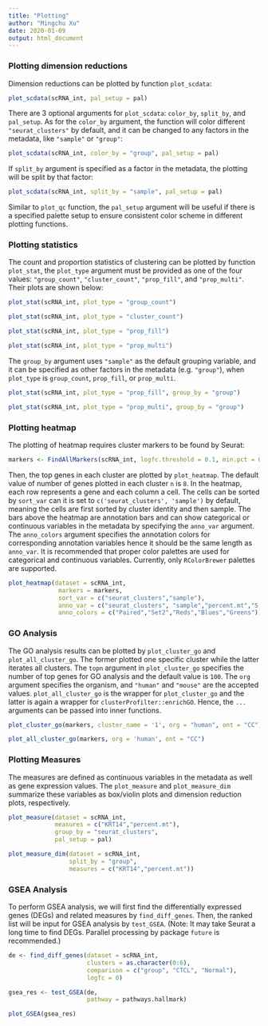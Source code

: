 ```yaml
---
title: "Plotting"
author: "Mingchu Xu"
date: 2020-01-09
output: html_document
---
```


### Plotting dimension reductions

Dimension reductions can be plotted by function `plot_scdata`:

```r
plot_scdata(scRNA_int, pal_setup = pal)
```

There are 3 optional arguments for `plot_scdata`: `color_by`, `split_by`, and `pal_setup`. As for the `color_by` argument, the function will color different `"seurat_clusters"` by default, and it can be changed to any factors in the metadata, like `"sample"` or `"group"`:

```r
plot_scdata(scRNA_int, color_by = "group", pal_setup = pal)
```

If `split_by` argument is specified as a factor in the metadata, the plotting will be split by that factor:

```r
plot_scdata(scRNA_int, split_by = "sample", pal_setup = pal)
```

Similar to `plot_qc` function, the `pal_setup` argument will be useful if there is a specified palette setup to ensure consistent color scheme in different plotting functions.

### Plotting statistics

The count and proportion statistics of clustering can be plotted by function `plot_stat`, the `plot_type` argument must be provided as one of the four values: `"group_count"`, `"cluster_count"`, `"prop_fill"`, and `"prop_multi"`. Their plots are shown below:

```r
plot_stat(scRNA_int, plot_type = "group_count")
```

```r
plot_stat(scRNA_int, plot_type = "cluster_count")
```

```r
plot_stat(scRNA_int, plot_type = "prop_fill")
```

```r
plot_stat(scRNA_int, plot_type = "prop_multi")
```

The `group_by` argument uses `"sample"` as the default grouping variable, and it can be specified as other factors in the metadata (e.g. `"group"`), when `plot_type` is `group_count`, `prop_fill`, or `prop_multi`.

```r
plot_stat(scRNA_int, plot_type = "prop_fill", group_by = "group")
```

```r
plot_stat(scRNA_int, plot_type = "prop_multi", group_by = "group")
```

### Plotting heatmap

The plotting of heatmap requires cluster markers to be found by Seurat:

```r
markers <- FindAllMarkers(scRNA_int, logfc.threshold = 0.1, min.pct = 0, only.pos = T)
```

Then, the top genes in each cluster are plotted by `plot_heatmap`. The default value of number of genes plotted in each cluster `n` is `8`. In the heatmap, each row represents a gene and each column a cell. The cells can be sorted by `sort_var` can it is set to `c('seurat_clusters', 'sample')` by default, meaning the cells are first sorted by cluster identity and then sample. The bars above the heatmap are annotation bars and can show categorical or continuous variables in the metadata by specifying the `anno_var` argument. The `anno_colors` argument specifies the annotation colors for corresponding annotation variables hence it should be the same length as `anno_var`. It is recommended that proper color palettes are used for categorical and continuous variables. Currently, only `RColorBrewer` palettes are supported.

```r
plot_heatmap(dataset = scRNA_int, 
              markers = markers,
              sort_var = c("seurat_clusters","sample"),
              anno_var = c("seurat_clusters", "sample","percent.mt","S.Score","G2M.Score"),
              anno_colors = c("Paired","Set2","Reds","Blues","Greens"))
```

### GO Analysis

The GO analysis results can be plotted by `plot_cluster_go` and `plot_all_cluster_go`. The former plotted one specific cluster while the latter iterates all clusters. The `topn` argument in `plot_cluster_go` specifies the number of top genes for GO analysis and the default value is `100`. The `org` argument specifies the organism, and `"human"` and `"mouse"` are the accepted values. `plot_all_cluster_go` is the wrapper for `plot_cluster_go` and the latter is again a wrapper for `clusterProfilter::enrichGO`. Hence, the `...` arguments can be passed into inner functions.

```r
plot_cluster_go(markers, cluster_name = '1', org = "human", ont = "CC")
```

```r
plot_all_cluster_go(markers, org = 'human', ont = "CC")
```

### Plotting Measures

The measures are defined as continuous variables in the metadata as well as gene expression values. The `plot_measure` and `plot_measure_dim` summarize these variables as box/violin plots and dimension reduction plots, respectively.

```r
plot_measure(dataset = scRNA_int, 
             measures = c("KRT14","percent.mt"), 
             group_by = "seurat_clusters", 
             pal_setup = pal)
```

```r
plot_measure_dim(dataset = scRNA_int,
                 split_by = "group",
                 measures = c("KRT14","percent.mt"))
```

### GSEA Analysis

To perform GSEA analysis, we will first find the differentially expressed genes (DEGs) and related measures by `find_diff_genes`. Then, the ranked list will be input for GSEA analysis by `test_GSEA`. (Note: It may take Seurat a long time to find DEGs. Parallel processing by package `future` is recommended.)

```r
de <- find_diff_genes(dataset = scRNA_int, 
                      clusters = as.character(0:6),
                      comparison = c("group", "CTCL", "Normal"),
                      logfc = 0)

gsea_res <- test_GSEA(de, 
                      pathway = pathways.hallmark)
```

```r
plot_GSEA(gsea_res)
```
